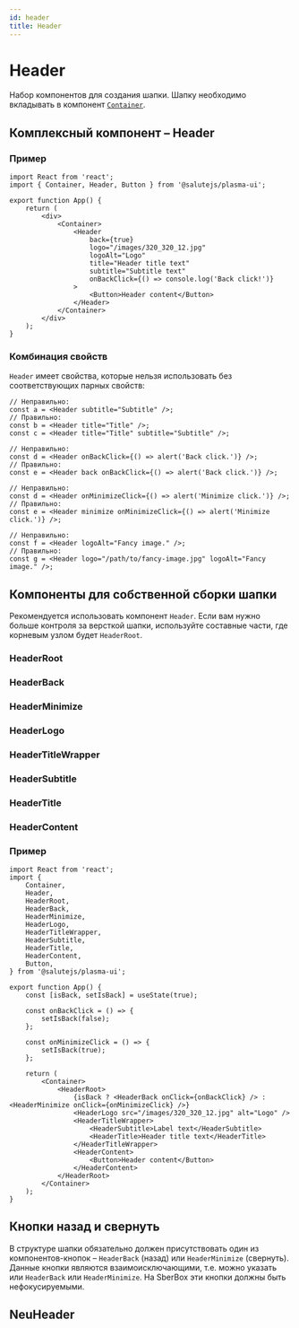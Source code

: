 ```yaml
---
id: header
title: Header
---
```



# Header
Набор компонентов для создания шапки.
Шапку необходимо вкладывать в компонент [`Container`](../grid/#container).

<StorybookLink name="Header" />

## Комплексный компонент – Header

<Description name="Header" />
<PropsTable name="Header" />

### Пример

```tsx live
import React from 'react';
import { Container, Header, Button } from '@salutejs/plasma-ui';

export function App() {
    return (
        <div>
            <Container>
                <Header
                    back={true}
                    logo="/images/320_320_12.jpg"
                    logoAlt="Logo"
                    title="Header title text"
                    subtitle="Subtitle text"
                    onBackClick={() => console.log('Back click!')}
                >
                    <Button>Header content</Button>
                </Header>
            </Container>
        </div>
    );
}
```

### Комбинация свойств
`Header` имеет свойства, которые нельзя использовать без соответствующих парных свойств:

```tsx
// Неправильно:
const a = <Header subtitle="Subtitle" />;
// Правильно:
const b = <Header title="Title" />;
const c = <Header title="Title" subtitle="Subtitle" />;

// Неправильно:
const d = <Header onBackClick={() => alert('Back click.')} />;
// Правильно:
const e = <Header back onBackClick={() => alert('Back click.')} />;

// Неправильно:
const d = <Header onMinimizeClick={() => alert('Minimize click.')} />;
// Правильно:
const e = <Header minimize onMinimizeClick={() => alert('Minimize click.')} />;

// Неправильно:
const f = <Header logoAlt="Fancy image." />;
// Правильно:
const g = <Header logo="/path/to/fancy-image.jpg" logoAlt="Fancy image." />;
```

## Компоненты для собственной сборки шапки
Рекомендуется использовать компонент `Header`.
Если вам нужно больше контроля за версткой шапки,
используйте составные части, где корневым узлом будет `HeaderRoot`.

### HeaderRoot
<Description name="HeaderRoot" />
<PropsTable name="HeaderRoot" />

### HeaderBack
<Description name="HeaderBack" />
<PropsTable name="HeaderBack" />

### HeaderMinimize
<Description name="HeaderMinimize" />
<PropsTable name="HeaderMinimize" />

### HeaderLogo
<Description name="HeaderLogo" />
<PropsTable name="HeaderLogo" />

### HeaderTitleWrapper
<Description name="HeaderTitleWrapper" />

### HeaderSubtitle
<Description name="HeaderSubtitle" />

### HeaderTitle
<Description name="HeaderTitle" />

### HeaderContent
<Description name="HeaderContent" />

### Пример

```tsx live
import React from 'react';
import {
    Container,
    Header,
    HeaderRoot,
    HeaderBack,
    HeaderMinimize,
    HeaderLogo,
    HeaderTitleWrapper,
    HeaderSubtitle,
    HeaderTitle,
    HeaderContent,
    Button,
} from '@salutejs/plasma-ui';

export function App() {
    const [isBack, setIsBack] = useState(true);

    const onBackClick = () => {
        setIsBack(false);
    };

    const onMinimizeClick = () => {
        setIsBack(true);
    };

    return (
        <Container>
            <HeaderRoot>
                {isBack ? <HeaderBack onClick={onBackClick} /> : <HeaderMinimize onClick={onMinimizeClick} />}
                <HeaderLogo src="/images/320_320_12.jpg" alt="Logo" />
                <HeaderTitleWrapper>
                    <HeaderSubtitle>Label text</HeaderSubtitle>
                    <HeaderTitle>Header title text</HeaderTitle>
                </HeaderTitleWrapper>
                <HeaderContent>
                    <Button>Header content</Button>
                </HeaderContent>
            </HeaderRoot>
        </Container>
    );
}
```

## Кнопки назад и свернуть
В структуре шапки обязательно должен присутствовать один из компонентов-кнопок – `HeaderBack` (назад) или `HeaderMinimize` (свернуть).
Данные кнопки являются взаимоисключающими, т.е. можно указать или `HeaderBack` или `HeaderMinimize`.
На SberBox эти кнопки должны быть нефокусируемыми.

## NeuHeader
<Description name="NeuHeader" />
<PropsTable name="NeuHeader" />
